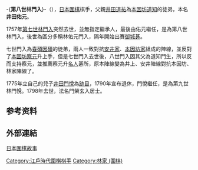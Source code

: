 -{'''第八世林門入'''}-（{{bd|1733年||1798年|catIdx=H}}），[[日本|日本]][[圍棋|圍棋]]棋手，父親[[井田道祐|井田道祐]]為[[第五世本因坊道知|本因坊道知]]的徒弟，本名'''井田佑元'''。

1757年[[第七世林門入|第七世林門入]]突然去世，並無指定繼承人，最後由佑元繼任，是為第八世林門入，後世為區分多稱林佑元門入，隔年開始出賽[[御城棋|御城碁]]。

七世門入為[[第六世井上因碩|春碩因碩]]的徒弟，兩人一致對抗[[安井家|安井家]]、[[本因坊家|本因坊家]]組成的陣線，並反對了[[第九世本因坊察元|本因坊察元]]升上手，但是七世門入去世後，八世門入因其父為道知門生，所以反而支持察元，並推薦察元升[[名人|名人]]碁所，原本陣線變為井上、安井陣線對抗本因坊、林家陣線了。

1775年立自己的兒子[[第九世林門悅|井田門悅]]為[[跡目|跡目]]，1790年宣布退休，門悅繼任，是為第九世林門悅。1798年去世，法名門榮玄入居士。

==参考资料==
{{reflist}}

== 外部連結 ==
[https://web.archive.org/web/20150418000611/http://www.flygo.net/history/jhistory/jhistory_index.html 日本圍棋故事]

{{圍棋林家}}

[[Category:江戶時代圍棋棋手|Category:江戶時代圍棋棋手]]
[[Category:林家_(圍棋)|Category:林家 (圍棋)]]